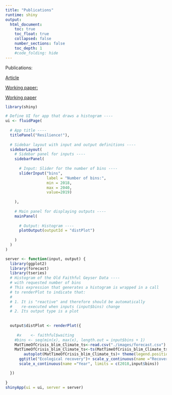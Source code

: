 ```yaml
---
title: "Publications"
runtime: shiny
output:
  html_document:
    toc: true
    toc_float: true
    collapsed: false
    number_sections: false
    toc_depth: 1
    #code_folding: hide
---
```

Publications:

<a href = "https://mcuilleret.github.io/TestWebsite/AcoupaChasseur.html">Article

Working paper:

<a href = "https://mcuilleret.github.io/TestWebsite/AcoupaChasseur.html">Working paper


```r
library(shiny)

# Define UI for app that draws a histogram ----
ui <- fluidPage(
  
  # App title ----
  titlePanel("Resilience!"),
  
  # Sidebar layout with input and output definitions ----
  sidebarLayout(
    # Sidebar panel for inputs ----
    sidebarPanel(
      
      # Input: Slider for the number of bins ----
      sliderInput("bins",
                  label = "Number of bins:",
                  min = 2018,
                  max = 2040,
                  value=2019)
      
    ),
    
    # Main panel for displaying outputs ----
    mainPanel(
      
      # Output: Histogram ----
      plotOutput(outputId = "distPlot")
      
    )
  )
)

server <- function(input, output) {
  library(ggplot2)
  library(forecast)
  library(tseries)
  # Histogram of the Old Faithful Geyser Data ----
  # with requested number of bins
  # This expression that generates a histogram is wrapped in a call
  # to renderPlot to indicate that:
  #
  # 1. It is "reactive" and therefore should be automatically
  #    re-executed when inputs (input$bins) change
  # 2. Its output type is a plot
  
  
  output$distPlot <- renderPlot({
    
     #x    <- faithful$waiting
    #bins <- seq(min(x), max(x), length.out = input$bins + 1)
    MatTimeOfCrisis_blim_Climate_ts<-read.csv("./images/forecast.csv")
    MatTimeOfCrisis_blim_Climate_ts<-ts(MatTimeOfCrisis_blim_Climate_ts,start=c(2018,1), frequency=4)
        autoplot(MatTimeOfCrisis_blim_Climate_ts)+ theme(legend.position = "none")+
      ggtitle("Ecological recovery")+ scale_y_continuous(name ="Recoveryk",limits=c(0, 1))+
      scale_x_continuous(name ="Year", limits = c(2018,input$bins)) 

  })
  
}
shinyApp(ui = ui, server = server)
```